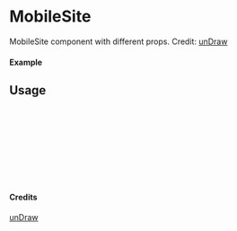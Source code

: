 
<Meta of={MobileSite} title="unDraw/MobileSite" />

# MobileSite

MobileSite component with different props.
Credit: [unDraw](https://undraw.co/illustrations)

#### Example

<Canvas of={MobileSite.Primary} />

## Usage

```ts
import { MobileSite } from "yadl-ui";

const Example = () => {
  return (
      <MobileSite />
  );
};

export default Example;
```

#### Credits
[unDraw](https://undraw.co/illustrations)
